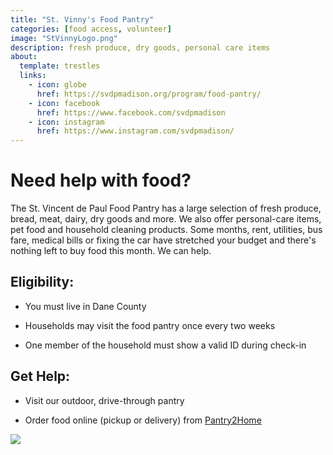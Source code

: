 ```yaml
---
title: "St. Vinny's Food Pantry"
categories: [food access, volunteer]
image: "StVinnyLogo.png"
description: fresh produce, dry goods, personal care items
about:
  template: trestles
  links:
    - icon: globe
      href: https://svdpmadison.org/program/food-pantry/
    - icon: facebook
      href: https://www.facebook.com/svdpmadison
    - icon: instagram
      href: https://www.instagram.com/svdpmadison/
---
```


# **Need help with food?**

The St. Vincent de Paul Food Pantry has a large selection of fresh produce, bread, meat, dairy, dry goods and more. We also offer personal-care items, pet food and household cleaning products. Some months, rent, utilities, bus fare, medical bills or fixing the car have stretched your budget and there\'s nothing left to buy food this month. We can help.

## **Eligibility:**

-   You must live in Dane County

-   Households may visit the food pantry once every two weeks

-   One member of the household must show a valid ID during check-in

## **Get Help:**

-   Visit our outdoor, drive-through pantry

-   Order food online (pickup or delivery) from [Pantry2Home](https://pantry2home.com/views/landing.php)

![](images/StVinnyPantrySchedule.png)
